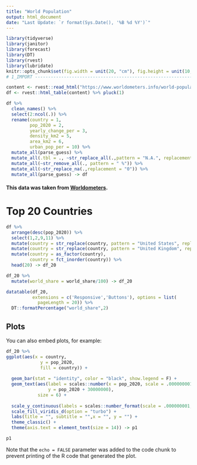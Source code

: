 ```yaml
---
title: "World Population"
output: html_document
date: "Last Update: `r format(Sys.Date(), '%B %d %Y')`"
---
```


```r
library(tidyverse)
library(janitor)
library(forecast)
library(DT)
library(rvest)
library(lubridate)
knitr::opts_chunk$set(fig.width = unit(20, "cm"), fig.height = unit(10, "cm"))
# 1_IMPORT ---------------------------------------------------------------------

content <- rvest::read_html("https://www.worldometers.info/world-population/population-by-country/")
df <- rvest::html_table(content) %>% pluck(1)

df %>% 
  clean_names() %>%
  select(2:ncol(.)) %>% 
  rename(country = 1,
         pop_2020 = 2,
         yearly_change_per = 3,
         density_km2 = 5,
         area_km2 = 6,
         urban_pop_per = 10) %>% 
  mutate_all(parse_guess) %>% 
  mutate_all(.tbl = ., ~str_replace_all(.,pattern = "N.A.", replacement = "0")) %>% 
  mutate_all(~str_remove_all(., pattern = " %")) %>% 
  mutate_all(~str_replace_na(.,replacement = "0")) %>% 
  mutate_all(parse_guess) -> df

```
#### This data was taken from [Worldometers](<https://www.worldometers.info/world-population/population-by-country/>).

# Top 20 Countries


```r
df %>% 
  arrange(desc(pop_2020)) %>% 
  select(1,2,9,11) %>% 
  mutate(country = str_replace(country, pattern = "United States", replacement = "USA")) %>% 
  mutate(country = str_replace(country, pattern = "United Kingdom", replacement = "UK")) %>%
  mutate(country = as_factor(country),
         country = fct_inorder(country)) %>%
  head(20) -> df_20

df_20 %>% 
  mutate(world_share = world_share/100) -> df_20

datatable(df_20, 
          extensions = c('Responsive','Buttons'), options = list(
            pageLength = 20)) %>% 
  DT::formatPercentage("world_share",2)
```

## Plots

You can also embed plots, for example:

```r

df_20 %>% 
ggplot(aes(x = country,
             y = pop_2020,
             fill = country)) +
  
  geom_bar(stat = "identity", color = "black", show.legend = F) +
  geom_text(aes(label = scales::number(x = pop_2020, scale = .000000001, accuracy = .01),
                y = pop_2020 + 30000000),
            size = 6) +
  
  scale_y_continuous(labels = scales::number_format(scale = .000000001, suffix = " B", accuracy = .1)) +
  scale_fill_viridis_d(option = "turbo") +
  labs(title = "", subtitle = "",x = "", y = "") +
  theme_classic() +
  theme(axis.text = element_text(size = 14)) -> p1

p1

```

Note that the `echo = FALSE` parameter was added to the code chunk to prevent printing of the R code that generated the plot.
